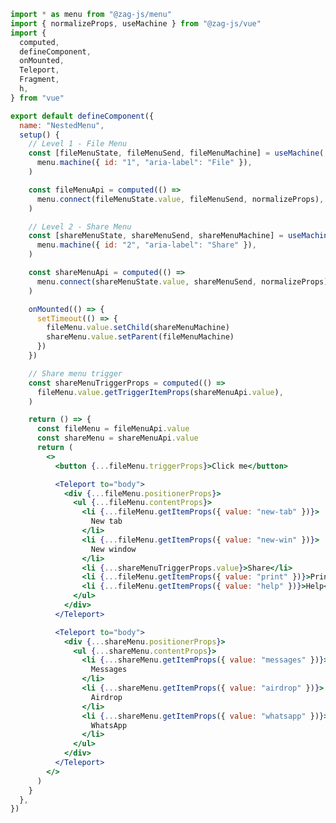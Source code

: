 ```jsx
import * as menu from "@zag-js/menu"
import { normalizeProps, useMachine } from "@zag-js/vue"
import {
  computed,
  defineComponent,
  onMounted,
  Teleport,
  Fragment,
  h,
} from "vue"

export default defineComponent({
  name: "NestedMenu",
  setup() {
    // Level 1 - File Menu
    const [fileMenuState, fileMenuSend, fileMenuMachine] = useMachine(
      menu.machine({ id: "1", "aria-label": "File" }),
    )

    const fileMenuApi = computed(() =>
      menu.connect(fileMenuState.value, fileMenuSend, normalizeProps),
    )

    // Level 2 - Share Menu
    const [shareMenuState, shareMenuSend, shareMenuMachine] = useMachine(
      menu.machine({ id: "2", "aria-label": "Share" }),
    )

    const shareMenuApi = computed(() =>
      menu.connect(shareMenuState.value, shareMenuSend, normalizeProps),
    )

    onMounted(() => {
      setTimeout(() => {
        fileMenu.value.setChild(shareMenuMachine)
        shareMenu.value.setParent(fileMenuMachine)
      })
    })

    // Share menu trigger
    const shareMenuTriggerProps = computed(() =>
      fileMenu.value.getTriggerItemProps(shareMenuApi.value),
    )

    return () => {
      const fileMenu = fileMenuApi.value
      const shareMenu = shareMenuApi.value
      return (
        <>
          <button {...fileMenu.triggerProps}>Click me</button>

          <Teleport to="body">
            <div {...fileMenu.positionerProps}>
              <ul {...fileMenu.contentProps}>
                <li {...fileMenu.getItemProps({ value: "new-tab" })}>
                  New tab
                </li>
                <li {...fileMenu.getItemProps({ value: "new-win" })}>
                  New window
                </li>
                <li {...shareMenuTriggerProps.value}>Share</li>
                <li {...fileMenu.getItemProps({ value: "print" })}>Print...</li>
                <li {...fileMenu.getItemProps({ value: "help" })}>Help</li>
              </ul>
            </div>
          </Teleport>

          <Teleport to="body">
            <div {...shareMenu.positionerProps}>
              <ul {...shareMenu.contentProps}>
                <li {...shareMenu.getItemProps({ value: "messages" })}>
                  Messages
                </li>
                <li {...shareMenu.getItemProps({ value: "airdrop" })}>
                  Airdrop
                </li>
                <li {...shareMenu.getItemProps({ value: "whatsapp" })}>
                  WhatsApp
                </li>
              </ul>
            </div>
          </Teleport>
        </>
      )
    }
  },
})
```
